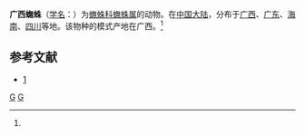 {{Speciesbox
| taxon = Uloborus guangxiensis
| binomial_authority = (Zhu, Sha & Chen, 1989)<ref name='id12923'>{{cite web| url =http://www.bioinfo.cn/db05/BjdwSpecies.php?action=view&id=12923| title =广西蟱蛛| work =《中国动物物种编目数据库》| publisher =中国科学院微生物研究所| author =中国科学院动物研究所| accessdate =2009-04-28| deadurl =yes| archiveurl =https://web.archive.org/web/20160305073029/http://www.bioinfo.cn/db05/BjdwSpecies.php?action=view&id=12923| archivedate =2016-03-05}}</ref>
}}

'''广西蟱蛛'''（[[学名|学名]]：{{lang|la|''Uloborus guangxiensis''}}）为[[蟱蛛科|蟱蛛科]][[蟱蛛属|蟱蛛属]]的动物。在[[中国大陆|中国大陆]]，分布于[[广西|广西]]、[[广东|广东]]、[[海南|海南]]、[[四川|四川]]等地。该物种的模式产地在广西。<ref name='id12923'/>

== 参考文献 ==
{{reflist}}
* [http://www.papc.cn/html/papc/specimen/846963-1.htm]
{{taxonbar}}
[[Category:_1989年描述的动物|G]]
[[Category:蟱蛛属|G]]